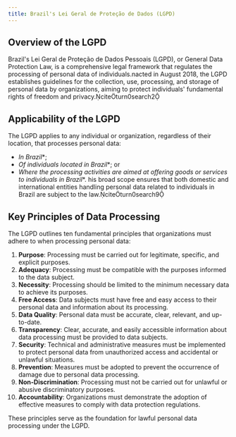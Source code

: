```yaml
---
title: Brazil's Lei Geral de Proteção de Dados (LGPD)
---
```


## Overview of the LGPD

Brazil's Lei Geral de Proteção de Dados Pessoais (LGPD), or General Data Protection Law, is a comprehensive legal framework that regulates the processing of personal data of individuals.nacted in August 2018, the LGPD establishes guidelines for the collection, use, processing, and storage of personal data by organizations, aiming to protect individuals' fundamental rights of freedom and privacy.citeturn0search2
## Applicability of the LGPD

The LGPD applies to any individual or organization, regardless of their location, that processes personal data:
- *In Brazil**;
- *Of individuals located in Brazil**; or
- *Where the processing activities are aimed at offering goods or services to individuals in Brazil**.
his broad scope ensures that both domestic and international entities handling personal data related to individuals in Brazil are subject to the law.citeturn0search9
## Key Principles of Data Processing

The LGPD outlines ten fundamental principles that organizations must adhere to when processing personal data:
1. **Purpose**: Processing must be carried out for legitimate, specific, and explicit purposes.
2. **Adequacy**: Processing must be compatible with the purposes informed to the data subject.
3. **Necessity**: Processing should be limited to the minimum necessary data to achieve its purposes.
4. **Free Access**: Data subjects must have free and easy access to their personal data and information about its processing.
5. **Data Quality**: Personal data must be accurate, clear, relevant, and up-to-date.
6. **Transparency**: Clear, accurate, and easily accessible information about data processing must be provided to data subjects.
7. **Security**: Technical and administrative measures must be implemented to protect personal data from unauthorized access and accidental or unlawful situations.
8. **Prevention**: Measures must be adopted to prevent the occurrence of damage due to personal data processing.
9. **Non-Discrimination**: Processing must not be carried out for unlawful or abusive discriminatory purposes.
10. **Accountability**: Organizations must demonstrate the adoption of effective measures to comply with data protection regulations.

These principles serve as the foundation for lawful personal data processing under the LGPD.